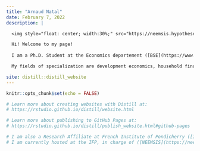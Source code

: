 ```yaml
---
title: "Arnaud Natal"
date: February 7, 2022
description: |

  <img style="float: center; width:30%;" src="https://neemsis.hypotheses.org/files/2020/05/Arnaud-Natal-335x500.jpg">

  Hi! Welcome to my page!
  
  I am a Ph.D. Student at the Economics departement ([BSE](https://www.bse.u-bordeaux.fr/membres/arnaud-natal/)) of the University of Bordeaux in France. <img src="https://www.transnationalgiving.eu/wp-content/uploads/2021/06/flag-round-250.png" width="20" height="20">

  My fields of specialization are development economics, household finance, and behavioural economics. Within these fields, I have three areas of interest: (i) household and individual indebtedness; (ii) cognitive skills and personality traits; and (iii) marriage market. I use both quantitative and qualitative data in my research. My work focuses mainly on India.

site: distill::distill_website
---
```



```r
knitr::opts_chunk$set(echo = FALSE)

# Learn more about creating websites with Distill at:
# https://rstudio.github.io/distill/website.html

# Learn more about publishing to GitHub Pages at:
# https://rstudio.github.io/distill/publish_website.html#github-pages

# I am also a Research Affiliate at French Institute of Pondicherry ([IFP](https://www.ifpindia.org/)) and at the Observatory on Rural Dynamics and Inequalities in South India ([ODRIIS](https://odriis.hypotheses.org/)).
# I am currently hosted at the IFP, in charge of ([NEEMSIS](https://neemsis.hypotheses.org/)) ...

```

